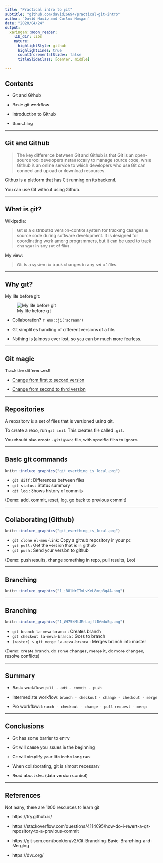 ```yaml
---
title: "Practical intro to git"
subtitle: "github.com/david26694/practical-git-intro"
author: "David Masip and Carlos Mougan"
date: "2020/04/24"
output:
  xaringan::moon_reader:
    lib_dir: libs
    nature:
      highlightStyle: github
      highlightLines: true
      countIncrementalSlides: false
      titleSlideClass: [center, middle]
      
---
```


## Contents

- Git and Github

- Basic git workflow

- Introduction to Github

- Branching

---

## Git and Github

> The key difference between Git and Github is that Git is an open-source tool developers install locally to manage source code, while Github is an online service to which developers who use Git can connect and upload or download resources.

Github is a platform that has Git running on its backend.

You can use Git without using Github.

---

## What is git?

Wikipedia:

> Git is a distributed version-control system for tracking changes in source code during software development. It is designed for coordinating work among programmers, but it can be used to track changes in any set of files.

My view:

> Git is a system to track changes in any set of files.

---

## Why git?

My life before git:

![My life before git](life_before_git.png)

- Collaboration? `r emo::ji("scream")`

- Git simplifies handling of different versions of a file.

- Nothing is (almost) ever lost, so you can be much more fearless.

---

## Git magic

Track the differences!!

- [Change from first to second version](https://github.com/david26694/practical-git-intro/commit/45551a07d2ee8dd0e408c969fb78e7e6f467db57)

- [Change from second to third version](https://github.com/david26694/practical-git-intro/commit/745d386518a5a5bd85f072032974b9e1cb42843a)

---

## Repositories

A repository is a set of files that is versioned using git. 

To create a repo, run `git init`. This creates file called `.git`.

You should also create `.gitignore` file, with specific files to ignore.

---

## Basic git commands

```r
knitr::include_graphics("git_everthing_is_local.png")
```


- `git diff` : Differences between files
- `git status` : Status summary
- `git log` : Shows history of commits

(Demo: add, commit, reset, log, go back to previous commit)

---


## Collaborating (Github)

```r
knitr::include_graphics("git_everthing_is_local.png")
```

- `git clone el-meu-link`: Copy a github repository in your pc
- `git pull` : Get the version that is in github
- `git push` : Send your version to github

(Demo: push results, change something in repo, pull results, Leo)

---

## Branching

```r
knitr::include_graphics("1_iB8lNrITmLvKeL8mnp3qAA.png")
```

---

## Branching

```r
knitr::include_graphics("1_WH75kMtJErLpjflIWwduSg.png")
```

- `git branch la-meva-branca` : Creates branch
- `git checkout la-meva-branca` : Goes to branch
- `(master) $ git merge la-meva-branca` : Merges branch into master

(Demo: create branch, do some changes, merge it, do more changes, resolve conflicts)

---

## Summary

- Basic workflow: `pull - add - commit - push`

- Intermediate workflow: `branch - checkout - change - checkout - merge`

- Pro workflow: `branch - checkout - change - pull request - merge`


---

## Conclusions

- Git has some barrier to entry

- Git will cause you issues in the beginning

- Git will simplify your life in the long run

- When collaborating, git is almost necessary

- Read about dvc (data version control)

---

## References

Not many, there are 1000 resources to learn git

- https://try.github.io/

- https://stackoverflow.com/questions/4114095/how-do-i-revert-a-git-repository-to-a-previous-commit

- https://git-scm.com/book/en/v2/Git-Branching-Basic-Branching-and-Merging

- https://dvc.org/